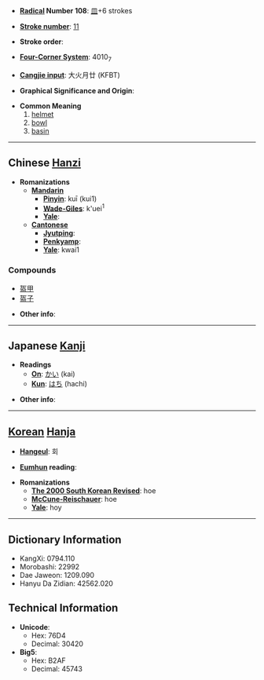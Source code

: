 * '''[[Wiktionary:Chinese radical index| Radical]] Number 108''': [[Wiktionary:Chinese radical index 皿|皿]]+6 strokes

* '''[[Wiktionary:Chinese total strokes index|Stroke number]]''': [[Wiktionary:Chinese total strokes index 11|11]]

* '''Stroke order''': 

* '''[[Wiktionary:Chinese four corner index|Four-Corner System]]''': 4010<sub>7</sub>

* '''[[Wiktionary:Chinese Cangjie index|Cangjie input]]''': 大火月廿 (KFBT)

* '''Graphical Significance and Origin''': 

* '''Common Meaning'''
*# [[helmet]]
*# [[bowl]]
*# [[basin]]


----

== Chinese [[Hanzi]] ==

* '''Romanizations'''
** '''[[Mandarin]]'''
*** '''[[Pinyin]]''': kuī (kui1)
*** '''[[Wade-Giles]]''': k'uei<sup>1</sup>
*** '''[[Yale]]''': 
** '''[[Cantonese]]'''
*** '''[[Jyutping]]''':
*** '''[[Penkyamp]]''': 
*** '''[[Yale]]''': kwai1

===Compounds===
*[[盔甲]]
*[[盔子]]

* '''Other info''': 

----

== Japanese [[Kanji]] ==

* '''Readings'''
** '''[[On]]''': [[かい]] (kai)
** '''[[Kun]]''': [[はち]] (hachi)

* '''Other info''':  

----

== [[Korean]] [[Hanja]] ==

* '''[[Hangeul]]''': 회

* '''[[Eumhun]] reading''': 

* '''Romanizations'''
** '''[[The 2000 South Korean Revised Romanization|The 2000 South Korean Revised]]''': hoe
** '''[[McCune-Reischauer]]''': hoe
** '''[[Yale]]''': hoy

----

== Dictionary Information ==

* KangXi: 0794.110
* Morobashi: 22992
* Dae Jaweon: 1209.090
* Hanyu Da Zidian: 42562.020

== Technical Information ==

* '''Unicode''':
** Hex: 76D4
** Decimal: 30420
* '''Big5''':
** Hex: B2AF
** Decimal: 45743